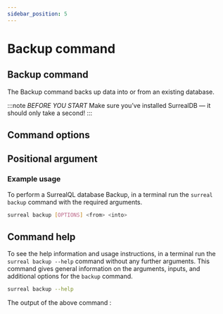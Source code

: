 ```yaml
---
sidebar_position: 5
---
```



# Backup command
## Backup command

The Backup command backs up data into or from an existing database.

:::note
 <em>BEFORE YOU START</em> Make sure you’ve installed SurrealDB — it should only take a second! 
:::

## Command options

<TableImportComponent data={data} />

## Positional argument
<TableImportComponent data={PositionalData} />

### Example usage
To perform a SurrealQL database Backup, in a terminal run the `surreal backup` command with the required arguments.

```bash
surreal backup [OPTIONS] <from> <into>
``` 

## Command help
To see the help information and usage instructions, in a terminal run the `surreal backup --help` command without any further arguments. This command gives general information on the arguments, inputs, and additional options for the `backup` command.

```bash
surreal backup --help
```

The output of the above command :
<CommandHelp />